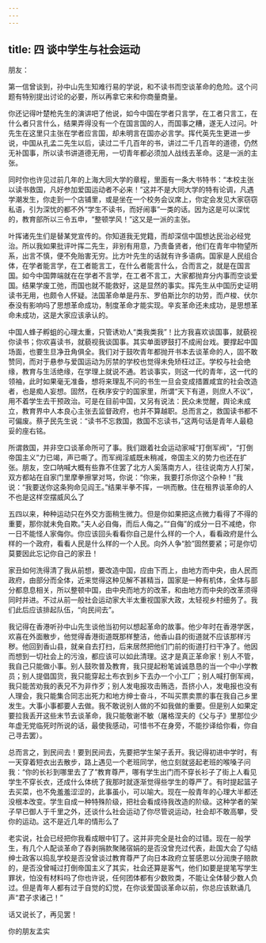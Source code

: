 ```yaml
---
---
---
```

title: 四 谈中学生与社会运动
---




朋友：

第一信曾谈到，孙中山先生知难行易的学说，和不读书而空谈革命的危险。这个问题有特别提出讨论的必要，所以再拿它来和你商量商量。

你还记得叶楚枪先生的演讲吧了他说，如今中国在学者只言学，在工者只言工，在什么者只言什么，结果弄得没有一个在国言国的人，而国事之糟，遂无人过问。叶先生在这里只主张在学者应言国，却未明言在国亦必言学。挥代英先生更进一步说，中国从孔孟二先生以后，读过二千几百年的书，讲过二千几百年的道德，仍然无补国事，所以读书讲道德无用，一切青年都必须加人战线去革命。这是一派的主张。

同时你也许见过前几年的上海大同大学的章程，里面有一条大书特书：“本校主张以读书救国，凡好参加爱国运动者不必来！”这并不是大同大学的特有论调，凡遇学潮发生，你走到一个店铺里，或是坐在一个校务会议席上，你定会发见大家窃窃私语，引为深忧的都不外“学生不读书，而好闹事”一类的话。因为这是可以深忧的，教育部所以三令五申，“整顿学风！”这又是一派的主张。

叶挥诸先生们是替某党宣传的。你知道我无党籍，而却深信中国想达民治必经党治。所以我如果批评叶挥二先生，非别有用意，乃责备贤者，他们在青年中物望所系，出言不慎，便不免贻害无穷。比方叶先生的话就有许多语病。国家是人民组合体，在学者能言学，在工者能言工，在什么者能言什么，合而言之，就是在国言国。如今中国弊端就在在学者不言学，在工者不言工，大家都抛弃分内事而空谈爱国。结果学废工弛，而国也就不能救好，这是显然的事实。挥先生从中国历史证明读书无用，也颇令人怀疑。法国革命单是丹东、罗伯斯比尔的功劳，而卢梭、伏尔泰没有影响吗了思想革命成功，制度革命才能实现。辛亥革命还未成功，是思想革命未成功，这是大家应该承认的。

中国人蜂子孵蛆的心理太重，只管诱劝人“类我类我”！比方我喜欢谈国事，就藐视你读书；你欢喜读书，就藐视我谈国事。其实单面锣鼓打不成闹台戏。要撑起中国场面，也要生旦净丑角俱全。我们对于鼓吹青年都抛开书本去谈革命的人，固不敢赞同，而对于悬参与爱国运动为厉禁的学校也觉得未免矫枉过正。学校与社会绝缘，教育与生活绝缘，在学理上就说不通。若谈事实，则这一代的青年，这一代的领袖，此时如果毫无准备，想将来理乱不问的书生一旦会变成措置咸宜的社会改造者，也是痴人妄想。固然，在秩序安宁的国家里，所谓“天下有道，则庶人不议”，用不着学生去干预政治。可是在目前中国，又另有说法：民众未觉醒，舆论未成立，教育界中人本良心主张去监督政府，也并不算越职。总而言之，救国读书都不可偏废。蔡孑民先生说：“读书不忘救国，救国不忘读书，”这两句话是青年人最稳妥的座右铭。

所谓救国，并非空口谈革命所可了事。我们跟着社会运动家喊“打倒军阀”，“打倒帝国主义”力已竭，声已嘶了。而军阀淫威既未稍减，帝国主义的势力也还在扩张。朋友，空口呐喊大概有些靠不住罢了北方人奚落南方人，往往说南方人打架，双方都站在自家门里摩拳擦掌对骂，你说：“你来，我要打杀你这个杂种！”我说：“我要送你这条狗命见阎王。”结果半拳不挥，一哄而散。住在租界谈革命的人不也是这样空摆威风么了

五四以来，种种运动只在外交方面稍生微力。但是你如果把这点微力看得了不得的重要，那你就未免自欺。”夫人必自侮，而后人侮之。”“自侮”的成分一日不减绝，你一日不能怪人家侮你。你应该回头看看你自己是什么样的一个人，看看政府是什么样的一个政府，看看人民是什么样的一个人民。向外人争“脸”固然要紧；可是你切莫要因此忘记你自己的家丑！

家丑如何洗得清了我从前想，要改造中国，应由下而上，由地方而中央，由人民而政府，由部分而全体，近来觉得这种见解不甚精当，国家是一种有机体，全体与部分都息息相关，所以整顿中国，由中央而地方的改革，和由地方而中央的改革须得同时并进。不过从前一般社会运动家大半太重视国家大政，太轻视乡村细务了。我们此后应该排起队伍，“向民间去”。

我记得在香港听孙中山先生谈他当初何以想起革命的故事。他少年时在香港学医，欢喜在外面散步，他觉得香港街道既那样整洁，他香山县的街道就不应该那样污秽。他回到香山县，就亲自去打扫，后来居然把他们门前的街道打扫干净了。他因而想到一切社会上的污浊，都应该可以如此清理。这才是真正革命家！别人不管，我自己只能做小事。别人鼓吹普及教育，我只提起粉笔诚诚恳恳的当一个中小学教员；别人提倡国货，我只能穿起土布衣到乡下去办一个小工厂；别人喊打倒军阀，我只能苦劝我的表兄不为非作歹；别人发电报攻击贿选，吾挤小人，发电报也没有人理会，我只能集合同志出死力和地方绅士奋斗，不叫买票卖票的事在我自己乡里发生。大事小事都要人去做。我不敢说别人做的不如我做的重要。但是别人如果定要拉我丢开这些末节去谈革命，我只能敬谢不敏（屠格涅夫的《父与子》里那位少年虚无党临死时所说的话，最使我感动，可惜书不在身旁，不能抄译给你看，你自己寻去罢）。

总而言之，到民间去！要到民间去，先要把学生架子丢开。我记得初进中学时，有一天穿着短衣出去散步，路上遇见一个老班同学，他立刻就竖起老班的喉嗓子问我：“你的长衫到哪里去了了”教育尊严，哪有学生出门而不穿长衫子了街上人看见学生不穿长衣，还成什么体统了我那时就逐渐觉得些学生的尊严了。有时提起篮子去买菜，也不免羞羞涩涩的，此事虽小，可以喻大。现在一般青年的心理大半都还没根本改变。学生自成一种特殊阶级，把社会看成待我改造的阶级。这种学者的架子早已御人于千里之外，还谈什么社会运动了你尽管说运动，社会却不敢高攀，受你的运动。这不是近几年的情形么了

老实说，社会已经把你我看成眼中钉了。这并非完全是社会的过错。现在一般学生，有几个人配谈革命了吞剥捐款聚赌宿娟的是否没曾充过代表，赴国大会了勾结绅士政客以捣乱学校是否没曾谈过教育尊严了向日本政府立誓感恩以分润庚子赔款的，是否没曾喊过打倒帝国主义了其实，社会还算是客气，他们如要是提笔写学生罪状，怕没有材料吗了你也许说，任何团体都有少数败类，不能让全体替少数人负过。但是青年人都有过于自觉的幻觉，在你谈爱国谈革命以前，你总应该默诵几声“君子求诸己！”

话又说长了，再见罢！

你的朋友孟实